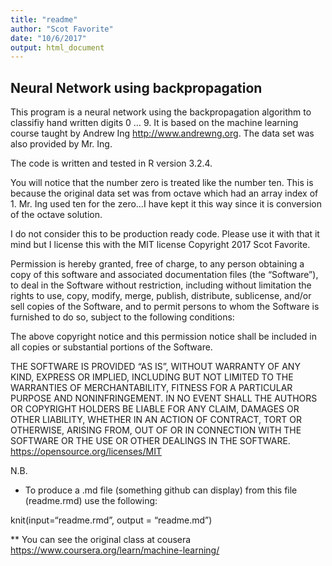 ```yaml
---
title: "readme"
author: "Scot Favorite"
date: "10/6/2017"
output: html_document
---
```


## Neural Network using backpropagation 

This program is a neural network using the backpropagation algorithm to classifiy hand written digits 0 ... 9. It is based on the machine learning course taught by Andrew Ing <http://www.andrewng.org>. The data set was also provided by Mr. Ing. 

The code is written and tested in R version 3.2.4. 

You will notice that the number zero is treated like the number ten. This is because the original data set was from octave which had an array index of 1. Mr. Ing used ten for the zero...I have kept it this way since it is conversion of the octave solution. 

I do not consider this to be production ready code. Please use it with that it mind but I license this with the MIT license Copyright 2017 Scot Favorite.

Permission is hereby granted, free of charge, to any person obtaining a copy of this software and associated documentation files (the "Software"), to deal in the Software without restriction, including without limitation the rights to use, copy, modify, merge, publish, distribute, sublicense, and/or sell copies of the Software, and to permit persons to whom the Software is furnished to do so, subject to the following conditions:

The above copyright notice and this permission notice shall be included in all copies or substantial portions of the Software.

THE SOFTWARE IS PROVIDED "AS IS", WITHOUT WARRANTY OF ANY KIND, EXPRESS OR IMPLIED, INCLUDING BUT NOT LIMITED TO THE WARRANTIES OF MERCHANTABILITY, FITNESS FOR A PARTICULAR PURPOSE AND NONINFRINGEMENT. IN NO EVENT SHALL THE AUTHORS OR COPYRIGHT HOLDERS BE LIABLE FOR ANY CLAIM, DAMAGES OR OTHER LIABILITY, WHETHER IN AN ACTION OF CONTRACT, TORT OR OTHERWISE, ARISING FROM, OUT OF OR IN CONNECTION WITH THE SOFTWARE OR THE USE OR OTHER DEALINGS IN THE SOFTWARE. <https://opensource.org/licenses/MIT>

N.B.

* To produce a .md file (something github can display) from this file (readme.rmd) use the following: 

knit(input="readme.rmd", output = "readme.md")

** You can see the original class at cousera <https://www.coursera.org/learn/machine-learning/>
